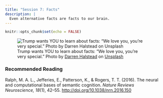```yaml
---
title: "Session 7: Facts"
description: |
  Even alternative facts are facts to our brain.
---
```


```r
knitr::opts_chunk$set(echo = FALSE)
```

![Trump wants YOU to learn about facts: "We love you, you're very special." <span>Photo by <a href="https://unsplash.com/@darren1303?utm_source=unsplash&amp;utm_medium=referral&amp;utm_content=creditCopyText">Darren Halstead</a> on <a href="https://unsplash.com/s/photos/trump?utm_source=unsplash&amp;utm_medium=referral&amp;utm_content=creditCopyText">Unsplash</a></span>](photos/darren-halstead-B_vXFdzvw3g-unsplash.jpg)

### Recommended Reading

Ralph, M. A. L., Jefferies, E., Patterson, K., & Rogers, T. T. (2016). The neural and computational bases of semantic cognition. *Nature Reviews Neuroscience, 18*(1), 42–55.  [http://doi.org/10.1038/nrn.2016.150](https://github.com/matarui/kogpsy/raw/main/docs/literature/LambonRalph_2016_Nature.pdf)
